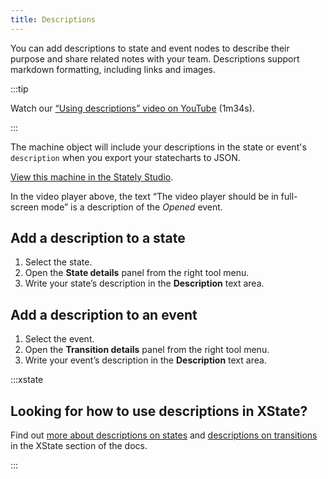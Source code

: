 ```yaml
---
title: Descriptions
---
```



You can add descriptions to state and event nodes to describe their purpose and share related notes with your team. Descriptions support markdown formatting, including links and images.

:::tip

Watch our [“Using descriptions” video on YouTube](https://www.youtube.com/watch?v=qflVEMsCrEE&list=PLvWgkXBB3dd4I_l-djWVU2UGPyBgKfnTQ&index=10) (1m34s).

:::

The machine object will include your descriptions in the state or event's `description` when you export your statecharts to JSON.

<p>
<ThemedImage
  alt="Video player state machine containing closed and opened states. On the Play event, the Closed state transitions to the Opened state. The Opened state invokes a startVideo actor and has a description of “The video player should be in full-screen mode.” The Opened state contains Playing and Paused states, which are transitioned between using the Pause and Play events. There’s a Stop event from the Opened state that transitions to the final state of Stopped. There’s a delayed transition from the Stopped state back to the Closed state after 5 seconds."
  sources={{
    light: 'https://stately.ai/registry/machines/574ede8a-a328-40fe-a4f9-c80fffb2c30a.light.png',
    dark: 'https://stately.ai/registry/machines/574ede8a-a328-40fe-a4f9-c80fffb2c30a.dark.png',
  }}
/>
</p>

[View this machine in the Stately Studio](https://stately.ai/registry/editor/e13bef2b-bb13-4465-96ac-0bc25340688e?machineId=574ede8a-a328-40fe-a4f9-c80fffb2c30a).

In the video player above, the text “The video player should be in full-screen mode” is a description of the *Opened* event.

## Add a description to a state

1. Select the state.
2. Open the **State details** panel from the right tool menu.
3. Write your state’s description in the **Description** text area.

## Add a description to an event

1. Select the event.
2. Open the **Transition details** panel from the right tool menu.
3. Write your event’s description in the **Description** text area.

:::xstate 

## Looking for how to use descriptions in XState?

Find out [more about descriptions on states](xstate/states/other-state-attributes.mdx#state-descriptions) and [descriptions on transitions](xstate/transitions-and-choices/transition-descriptions.mdx) in the XState section of the docs.

:::